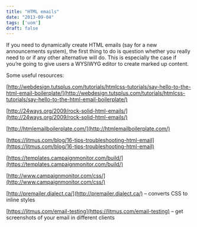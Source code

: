 ```yaml
---
title: "HTML emails"
date: "2013-09-04"
tags: ['uom']
draft: false
---
```


If you need to dynamically create HTML emails (say for a new announcements system), the first thing to do is question whether you really need to or if any other alternative will do. This is especially the case if you’re going to give users a WYSIWYG editor to create marked up content.

Some useful resources:

[http://webdesign.tutsplus.com/tutorials/htmlcss-tutorials/say-hello-to-the-html-email-boilerplate/](http://webdesign.tutsplus.com/tutorials/htmlcss-tutorials/say-hello-to-the-html-email-boilerplate/)

[http://24ways.org/2009/rock-solid-html-emails/](http://24ways.org/2009/rock-solid-html-emails/)

[http://htmlemailboilerplate.com/](http://htmlemailboilerplate.com/)

[https://litmus.com/blog/16-tips-troubleshooting-html-email](https://litmus.com/blog/16-tips-troubleshooting-html-email)

[https://templates.campaignmonitor.com/build/](https://templates.campaignmonitor.com/build/)

[http://www.campaignmonitor.com/css/](http://www.campaignmonitor.com/css/)

[http://premailer.dialect.ca/](http://premailer.dialect.ca/) – converts CSS to inline styles

[https://litmus.com/email-testing](https://litmus.com/email-testing) – get screenshots of your email in different clients
